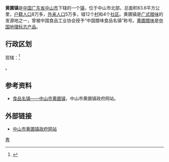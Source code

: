 {{中国乡级行政区
| 行政区全称 = 黄圃镇
| 景观照片文件名 = 
| 景观照片描述 = 
| 汉语拼音 = 
| 通用拼音 = 
| 注音符號 = 
| 其它标音类型1 = 
| 其它标音1 = 
| 其它标音类型2 = 
| 其它标音2 = 
| 其它语言类型1 = 
| 其它语言地名1 = 
| 其它语言类型2 = 
| 其它语言地名2 = 
| 上级行政区 = [[广东省|广东省]][[中山市|中山市]]
| 行政区类别 = [[镇|镇]]
| 行政区划代码 = 
| 地理坐标 = 
| 总面积 = 83.6平方公里
| 户籍人口 = 8万人
| 户籍人口年份 = 
| 常住人口 = 
| 常住人口年份 = 
| 人口密度 = 
| 行政区划 = 12个村和4个社区 
| 官方网站 = 
| 政府驻地 = 
| 邮政编码 = 
| 毗邻行政区 = 
| 位置图文件名 = 
| 位置图描述 = 
}}
'''黄圃镇'''是[[中国|中国]][[广东省|广东省]][[中山市|中山市]]下辖的一个[[镇|镇]]，位于中山市北部。总面积83.6平方公里，[[户籍人口|户籍人口]]8万多，[[外来人口|外来人口]]5万多，辖12个[[村|村]]和4个[[社区|社区]]。黄圃镇是[[广式腊味|广式腊味]]的发源地之一，曾被中国食品工业协会授予“中国腊味食品名镇”称号。[[黄圃腊味|黄圃腊味]]是[[中国地理标志产品|中国地理标志产品]]。

==行政区划==
现辖：<ref>{{PRC admin/ref sgc|44/20/00/101/000}}</ref>

{{PRC admin/children|44/20/00/101/000}}。

==参考资料==
{{reflist}}
*[https://web.archive.org/web/20061108200114/http://61.142.73.70:95/abouthp/ 食品名镇——中山市黄圃镇]，中山市黄圃镇政府网站。

==外部链接==
*[http://www.zshuangpu.gov.cn/ 中山市黄圃镇政府网站] {{Wayback|url=http://www.zshuangpu.gov.cn/ |date=20180322041914 }}

{{中国历史文化名镇}}

[[Category:中国历史文化名镇|粤]]
{{PRC admin/navcat|44/20/00/101/000}}